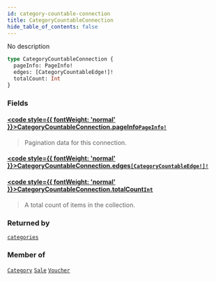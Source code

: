 ```yaml
---
id: category-countable-connection
title: CategoryCountableConnection
hide_table_of_contents: false
---
```








No description

```graphql
type CategoryCountableConnection {
  pageInfo: PageInfo!
  edges: [CategoryCountableEdge!]!
  totalCount: Int
}
```


### Fields

#### [<code style={{ fontWeight: 'normal' }}>CategoryCountableConnection.<b>pageInfo</b></code>](#)<Bullet />[`PageInfo!`](../../../developer/api-reference/objects/page-info) <Badge class="secondary" text="non-null"/> <Badge class="secondary" text="object"/>
> Pagination data for this connection.
> 

#### [<code style={{ fontWeight: 'normal' }}>CategoryCountableConnection.<b>edges</b></code>](#)<Bullet />[`[CategoryCountableEdge!]!`](../../../developer/api-reference/objects/category-countable-edge) <Badge class="secondary" text="non-null"/> <Badge class="secondary" text="object"/>
> 
> 

#### [<code style={{ fontWeight: 'normal' }}>CategoryCountableConnection.<b>totalCount</b></code>](#)<Bullet />[`Int`](../../../developer/api-reference/scalars/int) <Badge class="secondary" text="scalar"/>
> A total count of items in the collection.
> 



### Returned by

[`categories`](../../../developer/api-reference/queries/categories)  <Badge class="secondary" text="query"/>

### Member of

[`Category`](../../../developer/api-reference/objects/category)  <Badge class="secondary" text="object"/><Bullet />[`Sale`](../../../developer/api-reference/objects/sale)  <Badge class="secondary" text="object"/><Bullet />[`Voucher`](../../../developer/api-reference/objects/voucher)  <Badge class="secondary" text="object"/>



